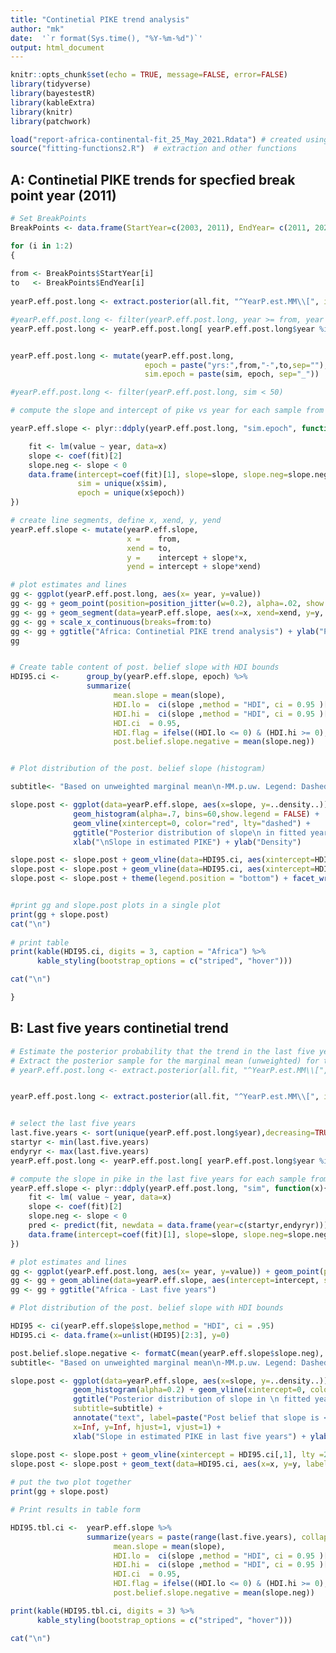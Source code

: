 ```yaml
---
title: "Continetial PIKE trend analysis"
author: "mk"
date:  '`r format(Sys.time(), "%Y-%m-%d")`'
output: html_document
---
```


```r
knitr::opts_chunk$set(echo = TRUE, message=FALSE, error=FALSE)
library(tidyverse)
library(bayestestR)
library(kableExtra)
library(knitr)
library(patchwork)
```

```r
load("report-africa-continental-fit_25_May_2021.Rdata") # created using save(all.fit, file="continental-fits.Rdata")
source("fitting-functions2.R")  # extraction and other functions
```

## A: Continetial PIKE trends for specfied break point year (2011)

```r

# Set BreakPoints 
BreakPoints <- data.frame(StartYear=c(2003, 2011), EndYear= c(2011, 2020))

for (i in 1:2)
{
  
from <- BreakPoints$StartYear[i]
to   <- BreakPoints$EndYear[i]
  
yearP.eff.post.long <- extract.posterior(all.fit, "^YearP.est.MM\\[", index.type="year" )

#yearP.eff.post.long <- filter(yearP.eff.post.long, year >= from, year <=to)
yearP.eff.post.long <- yearP.eff.post.long[ yearP.eff.post.long$year %in% from:to, ]


yearP.eff.post.long <- mutate(yearP.eff.post.long, 
                              epoch = paste("yrs:",from,"-",to,sep=""), 
                              sim.epoch = paste(sim, epoch, sep="_"))

#yearP.eff.post.long <- filter(yearP.eff.post.long, sim < 50)

# compute the slope and intercept of pike vs year for each sample from the posterior for the two time segments

yearP.eff.slope <- plyr::ddply(yearP.eff.post.long, "sim.epoch", function(x){

    fit <- lm(value ~ year, data=x)
    slope <- coef(fit)[2]
    slope.neg <- slope < 0
    data.frame(intercept=coef(fit)[1], slope=slope, slope.neg=slope.neg,
               sim = unique(x$sim),
               epoch = unique(x$epoch))
})

# create line segments, define x, xend, y, yend 
yearP.eff.slope <- mutate(yearP.eff.slope,
                          x =    from, 
                          xend = to,
                          y =    intercept + slope*x,
                          yend = intercept + slope*xend)

# plot estimates and lines 
gg <- ggplot(yearP.eff.post.long, aes(x= year, y=value))
gg <- gg + geom_point(position=position_jitter(w=0.2), alpha=.02, show.legend = FALSE) 
gg <- gg + geom_segment(data=yearP.eff.slope, aes(x=x, xend=xend, y=y, yend=yend), color="grey", alpha=.02)
gg <- gg + scale_x_continuous(breaks=from:to)
gg <- gg + ggtitle("Africa: Continetial PIKE trend analysis") + ylab("PIKE") + ylim(0,1)
gg


# Create table content of post. belief slope with HDI bounds
HDI95.ci <-      group_by(yearP.eff.slope, epoch) %>% 
                 summarize(
                       mean.slope = mean(slope),
                       HDI.lo =  ci(slope ,method = "HDI", ci = 0.95 )[[2]],
                       HDI.hi =  ci(slope ,method = "HDI", ci = 0.95 )[[3]],
                       HDI.ci  = 0.95,
                       HDI.flag = ifelse((HDI.lo <= 0) & (HDI.hi >= 0), "HDI includes zero", "HDI excludes zero"),
                       post.belief.slope.negative = mean(slope.neg)) 


# Plot distribution of the post. belief slope (histogram)

subtitle<- "Based on unweighted marginal mean\n-MM.p.uw. Legend: Dashed black lines\n 95% HDI; red line zero slope"

slope.post <- ggplot(data=yearP.eff.slope, aes(x=slope, y=..density..)) +
              geom_histogram(alpha=.7, bins=60,show.legend = FALSE) +
              geom_vline(xintercept=0, color="red", lty="dashed") +  
              ggtitle("Posterior distribution of slope\n in fitted yearly PIKE", subtitle=subtitle) +
              xlab("\nSlope in estimated PIKE") + ylab("Density")

slope.post <- slope.post + geom_vline(data=HDI95.ci, aes(xintercept=HDI.lo), lty=2)
slope.post <- slope.post + geom_vline(data=HDI95.ci, aes(xintercept=HDI.hi), lty=2)
slope.post <- slope.post + theme(legend.position = "bottom") + facet_wrap(epoch~.,  nrow = 2)


#print gg and slope.post plots in a single plot
print(gg + slope.post)
cat("\n")
 
# print table
print(kable(HDI95.ci, digits = 3, caption = "Africa") %>%  
      kable_styling(bootstrap_options = c("striped", "hover")))

cat("\n")

}
```

## B: Last five years continetial trend 

```r
# Estimate the posterior probability that the trend in the last five years is negative.
# Extract the posterior sample for the marginal mean (unweighted) for the last five years:
# yearP.eff.post.long <- extract.posterior(all.fit, "^YearP.est.MM\\[", index.type="year" )


yearP.eff.post.long <- extract.posterior(all.fit, "^YearP.est.MM\\[", index.type="year" )


# select the last five years
last.five.years <- sort(unique(yearP.eff.post.long$year),decreasing=TRUE)[1:5]
startyr <- min(last.five.years)
endyryr <- max(last.five.years)
yearP.eff.post.long <- yearP.eff.post.long[ yearP.eff.post.long$year %in% last.five.years, ]

# compute the slope in pike in the last five years for each sample from the posterior
yearP.eff.slope <- plyr::ddply(yearP.eff.post.long, "sim", function(x){
    fit <- lm( value ~ year, data=x)
    slope <- coef(fit)[2]
    slope.neg <- slope < 0
    pred <- predict(fit, newdata = data.frame(year=c(startyr,endyryr))) # predict at endpoints
    data.frame(intercept=coef(fit)[1], slope=slope, slope.neg=slope.neg, p1 = pred[1], p2=pred[2])
})

# plot estimates and lines 
gg <- ggplot(yearP.eff.post.long, aes(x= year, y=value)) + geom_point(position=position_jitter(w=0.2), alpha=.2) 
gg <- gg + geom_abline(data=yearP.eff.slope, aes(intercept=intercept, slope=slope, x=NULL, y=NULL), alpha=0.01)
gg <- gg + ggtitle("Africa - Last five years")

# Plot distribution of the post. belief slope with HDI bounds

HDI95 <- ci(yearP.eff.slope$slope,method = "HDI", ci = .95)
HDI95.ci <- data.frame(x=unlist(HDI95)[2:3], y=0)

post.belief.slope.negative <- formatC(mean(yearP.eff.slope$slope.neg), digits=2, format='f')
subtitle<- "Based on unweighted marginal mean\n-MM.p.uw. Legend: Dashed black lines\n 95% HDI; red line zero slope"

slope.post <- ggplot(data=yearP.eff.slope, aes(x=slope, y=..density..)) +
              geom_histogram(alpha=0.2) + geom_vline(xintercept=0, color="red", lty="dashed") +  
              ggtitle("Posterior distribution of slope in \n fitted yearly PIKE in \n last five years",
              subtitle=subtitle) +
              annotate("text", label=paste("Post belief that slope is < 0 is ", post.belief.slope.negative, sep=""),
              x=Inf, y=Inf, hjust=1, vjust=1) +
              xlab("Slope in estimated PIKE in last five years") + ylab("Density")

slope.post <- slope.post + geom_vline(xintercept = HDI95.ci[,1], lty =2) 
slope.post <- slope.post + geom_text(data=HDI95.ci, aes(x=x, y=y, label=round(x,3))) 
 
# put the two plot together
print(gg + slope.post)

# Print results in table form 

HDI95.tbl.ci <-  yearP.eff.slope %>% 
                 summarize(years = paste(range(last.five.years), collapse = "-"),
                       mean.slope = mean(slope),
                       HDI.lo =  ci(slope ,method = "HDI", ci = 0.95 )[[2]],
                       HDI.hi =  ci(slope ,method = "HDI", ci = 0.95 )[[3]],
                       HDI.ci  = 0.95,
                       HDI.flag = ifelse((HDI.lo <= 0) & (HDI.hi >= 0), "HDI includes zero", "HDI excludes zero"),
                       post.belief.slope.negative = mean(slope.neg)) 

print(kable(HDI95.tbl.ci, digits = 3) %>%  
      kable_styling(bootstrap_options = c("striped", "hover")))

cat("\n")
```

